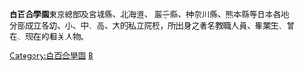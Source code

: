 {{Catnav|頁面分類|人物|校友|}} 

'''白百合學園'''東京總部及宮城縣、北海道、 巖手縣、神奈川縣、熊本縣等日本各地分部成立各幼、小、中、高、大的私立院校，所出身之著名教職人員、畢業生、曾在、现在的相关人物。

[[Category:白百合學園|Category:白百合學園]]
[[Category:日本的大学校友|B]]